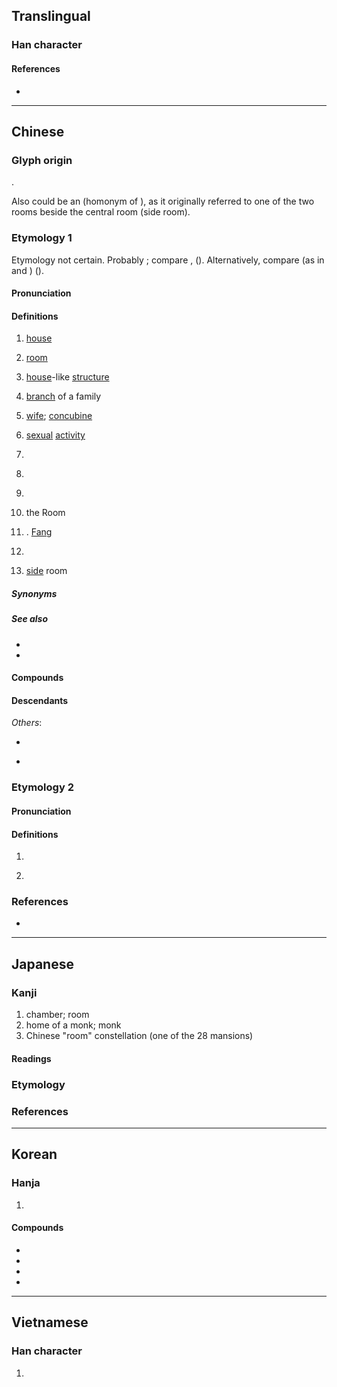 {{character info}}
==Translingual==
{{stroke order|strokes=8}}
{{ja-forms|房|房|房}}

===Han character===
{{Han char|rn=63|rad=戶|as=04|sn=8|four=30227|canj=HSYHS,ISYHS|ids=⿸戶方, ⿸户方, ⿸戸方}}

====References====
* {{Han ref|kx=0415.150|dkj=11714|dj=0759.160|hdz=32260.040|uh=623F|ud=25151|bh=A9D0|bd=43472}}

----

==Chinese==
{{zh-forms}}

===Glyph origin===
{{Han etym}}
{{Han compound|戶|方|c1=s|c2=p|t1=door|ls=psc}}.

Also could be an {{Han compound|戶|方|t1=door|ls=ic|nocap=1}} (homonym of {{och-l|旁|side}}), as it originally referred to one of the two rooms beside the central room (side room).

===Etymology 1===
Etymology not certain. Probably {{der|zh|sit}}; compare {{cog|bo|བང་བ||storeroom; storehouse}}, {{cog|my|ဝင်း||enclosure}} ({{zh-ref|Bodman, 1980}}). Alternatively, compare {{cog|bo|བྲང||house}} (as in {{m|bo|ཕོ་བྲང||palace}} and {{m|bo|བྲང་ཁང||dwelling house}}) ({{zh-ref|Schuessler, 2007}}).

====Pronunciation====
{{zh-pron
|m=fáng
|m-s=fang2
|dg=фон1
|c=fong4,fong4-2
|g=fong4
|h=pfs=fòng/Pióng;gd=fong2/piong2
|h_note=Sixian: Pióng - surname; fòng - other senses
Meixian: piong2 - surname; fong2 - other senses
|j=fon1
|mb=bǒng
|md=bùng
|mn=pâng/pông/ml:hông/qz:phông
|mn_note=pâng - vernacular (including surname in Taiwanese); pông - literary (including surname in Xiamen, Quanzhou and Zhangzhou); hông, phông - literary
|mn-t=bang5
|w=3vaan
|x=fan2
|mc=1
|oc=1,2
|cat=n,pn,cls
}}

====Definitions====
{{zh-hanzi}}

# [[house]]
#: {{zh-x|我 一.個.人 在 房 裡|I'm alone in the '''house'''.}}
# [[room]] {{zh-mw|m,c:間}}
#: {{zh-x|我 可以 把 提包 撂 在 你 房 裡 嗎？|Can I dump my bags in your '''room'''?}}
#: {{zh-x|我 已經 把 這 間 房 分 給 你 了。|I have allocated this '''room''' to you.}}
# [[house]]-like [[structure]]
#: {{zh-x|心房|heart (as a house of emotions); cardiac '''atrium'''}}
# [[branch]] of a family
#: {{zh-x|二房|second son and his family}}
# [[wife]]; [[concubine]]
#: {{zh-x|妻房|wife}}
#: {{zh-x|二房|concubine}}
#: {{zh-x|偏房|concubine}}
#: {{zh-x|收房|to take as '''concubine'''}}
# [[sexual]] [[activity]]
#: {{zh-x|行房|to [[go to bed with]]}}
# {{zh-classifier|[[relative]]s}}
#: {{zh-x|三 房 親戚{qi}|three relatives}}
#: {{zh-x|四 房 兄弟|four brothers}}
# {{zh-classifier|[[wives]], [[concubine]]s or [[daughters-in-law]]}}
#: {{zh-x|娶 一 房 側室|to take a concubine}}
#: {{zh-x|兩 房 媳婦|two daughters-in-law}}
# {{zh-classifier|[[fruit]]s|t=[[bunch]]}}
# {{lb|zh|astronomy}} the Room {{gloss|a Chinese constellation, 4th of the [[w:Twenty-Eight_Mansions|Twenty-Eight Mansions]] and part of the [[青龍|Azure Dragon]]}}
# {{surname|zh}}. [[Fang]]
#: {{zh-x|^房 ^玄-齡|{{w|Fang Xuanling|'''Fang''' Xuanling}} (Tang dynasty politician)}}
# {{zh-div|縣}} {{place|zh|t=[[Fang]] County|county|prefecture-level city/Shiyan|p/Hubei|c/China}}
# {{lb|zh|obsolete}} [[side]] room

=====Synonyms=====
{{zh-dial|房子}}
{{zh-dial|房間}}

=====See also=====
* {{zh-l|屋}}
* {{zh-l|室}}

====Compounds====
{{zh-der|一房|一房一臥|三合房|三房四妾|三班六房|上房|上書房|下房|丹房|乳房|二房|二房東|伙房|作房|便房|倉房|偏房|健身房|僧房|公事房|六房吏典|六房書吏|冷房|冷氣房|分房減口|刑房|別房|加護病房|占房|危房|右心房|司房|同房|吵房|喜房|單人房|四合房|圓房|土房子|堂房|填房|壽房|大房|太陽能房|套房|奩房|子房|孔目房|完房|官房|官房學派|客房|專房|小房|山房|巡捕房|工房|帳房|平房|幽房|庫房|廂房|廈房|廚房|廠房|廳房|彈子房|後房|後罩房|御書房|御膳房|心房|成房|戲房|房下|房中樂|房中術|房主|房事|房價|房分|房分兄弟|房地|房地產|房基|房契|房奩|房子|房宇|房官|房客|房宿錢|房屋|房屋稅|房山|房帖|房師|房捐|房族|房書|房杜姚宋|房東|房檐|房櫳|房牙子|房狀|房產|房租|房簷|房累|房老|房考|房脊|房臥|房舍|房艙|房荒|房裡|房計|房謀杜斷|房貸|房車|房金|房錢|房門|房間|房闈|房頭|房飯錢|扒房|披房|捕房|排房|排房吏典|探房|敝房|敬事房|文房|文房四士|文房四寶|新房|普通病房|暖房|暖房筵|暗房|曲房|更房|書房|會房|月子房|月房|朝房|本房|柴房|棧房|椒房|槓房|樓房|機房|櫃房|次房|正房|歸房|氈房|民房|河房|洋房|洞房|洞房花燭|活動房屋|添房|渲房|火房|炕房|營房|爐房|牢房|獨守空房|班房|球房|產房|病房|看房子|碉房|碓房|碾房|磨房|票房|票房毒藥|票房紀錄|禪房|私房|私房話|私房買賣|私房錢|科房|稍房|空房|穿房入戶|穿房過屋|箱房|簽押房|粉房|糖房|緣房|繖房花序|繡房|耳房|腰房|膳房|臥房|艙房|花房|花燭洞房|茅房|茶房|草房|莊房|蓮房|藥房|蘭房|號房|蜂房|蜜房|蠣房|行房|親房|該房|談天房|豹房|賀房|賃房|跳房子|躥房越脊|車房|近房|退房|通房|連闥洞房|進房|過房|過房兒子|過房書|遠房|配房|鋪房|鋪面房|長房|門房|開房|閒房|閨房|陪房|隔房|隔房同輩|隔離病房|雲房|頭房|香房|馬房|高房|鬧房|鬧新房|鬧洞房|鳥房|鴛鴦房|黑房|九間房|雅房|房樑|房室結|殮房|停屍房|房室束|房水}}

====Descendants====
{{CJKV||ぼう|방|phòng}}
''Others'':
* {{desc|bor=1|en|Fang}}
* {{desc|vi|-|bor=1}} {{vi-l|buồng|房}}

===Etymology 2===

====Pronunciation====
{{zh-pron
|m=fáng,páng
|c=pong4
|h=pfs=
|mn=
|mc=2
|oc=n,1
|cat=
}}

====Definitions====
{{zh-hanzi}}

# {{zh-used in|阿房宮|{{w|Epang Palace}}}}
# {{zh-used in|房皇|[[wavering]]; [[pacing]] up and down|dot=,}} {{zh-alt-form|彷徨|nocap=1}}

===References===
* {{R:yue:Hanzi}}

----

==Japanese==
{{ja-kanji forms-IVS
|vs1=01
|vs2=03
|col-vs1=aj
|col-vs2=hdmj
|pic-vs1=U623f-kyu.svg
|ref={{R:Kanjipedia|0006428000}}
}}

===Kanji===
{{ja-kanji|grade=7|rs=戶04}}

# chamber; room
# home of a monk; monk
# Chinese "room" constellation (one of the 28 mansions)

====Readings====
{{ja-readings
|goon=ぼう<ばう
|kanon=ほう<はう
|kun=いえ-, ねま-, ねや-, ふさ-, へや-
|nanori=お, のぶ, ふさ
}}

===Etymology===
{{ja-kanjitab|ふさ|yomi=k}}
{{ja-see|ふさ}}

===References===
<references/>

----

==Korean==

===Hanja===
{{ko-hanja|방|방}}

# {{hanja form of|방|[[room]]}}

====Compounds====
* {{ko-l|책방|[[bookstore]]|冊房}}
* {{ko-l|주방|[[kitchen]]|廚房}}
* {{ko-l|냉방|[[air conditioning]]|冷房}}
* {{ko-l|난방|[[heating]]|暖房}}

----

==Vietnamese==

===Han character===
{{vi-readings|readings=phòng,buồng|rs=戶04}}

# {{rfdef|vi|sort=戶04}}